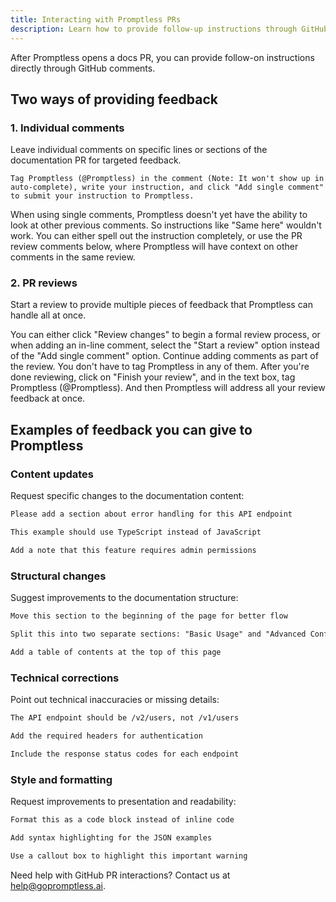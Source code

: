 ```yaml
---
title: Interacting with Promptless PRs
description: Learn how to provide follow-up instructions through GitHub PR comments and reviews after your documentation PR is opened
---
```


After Promptless opens a docs PR, you can provide follow-on instructions directly through GitHub comments. 

## Two ways of providing feedback

### 1. Individual comments

Leave individual comments on specific lines or sections of the documentation PR for targeted feedback.

    Tag Promptless (@Promptless) in the comment (Note: It won't show up in auto-complete), write your instruction, and click "Add single comment" to submit your instruction to Promptless.

<Note>
  When using single comments, Promptless doesn't yet have the ability to look at other previous comments. So instructions like "Same here" wouldn't work. You can either spell out the instruction completely, or use the PR review comments below, where Promptless will have context on other comments in the same review.
</Note>

### 2. PR reviews

Start a review to provide multiple pieces of feedback that Promptless can handle all at once.

<Steps>
  <Step title="Start a Review">
    You can either click "Review changes" to begin a formal review process, or when adding an in-line comment, select the "Start a review" option instead of the "Add single comment" option.
  </Step>

  <Step title="Add Multiple Comments">
    Continue adding comments as part of the review. You don't have to tag Promptless in any of them.
  </Step>

  <Step title="Include General Feedback">
    After you're done reviewing, click on "Finish your review", and in the text box, tag Promptless (@Promptless). And then Promptless will address all your review feedback at once.
  </Step>
</Steps>

## Examples of feedback you can give to Promptless

### Content updates

Request specific changes to the documentation content:

```txt wordWrap
Please add a section about error handling for this API endpoint
```

```txt wordWrap
This example should use TypeScript instead of JavaScript
```

```txt wordWrap
Add a note that this feature requires admin permissions
```

### Structural changes

Suggest improvements to the documentation structure:

```txt wordWrap
Move this section to the beginning of the page for better flow
```

```txt wordWrap
Split this into two separate sections: "Basic Usage" and "Advanced Configuration"
```

```txt wordWrap
Add a table of contents at the top of this page
```

### Technical corrections

Point out technical inaccuracies or missing details:

```txt wordWrap
The API endpoint should be /v2/users, not /v1/users
```

```txt wordWrap
Add the required headers for authentication
```

```txt wordWrap
Include the response status codes for each endpoint
```

### Style and formatting

Request improvements to presentation and readability:

```txt wordWrap
Format this as a code block instead of inline code
```

```txt wordWrap
Add syntax highlighting for the JSON examples
```

```txt wordWrap
Use a callout box to highlight this important warning
```

Need help with GitHub PR interactions? Contact us at [help@gopromptless.ai](mailto:help@gopromptless.ai).